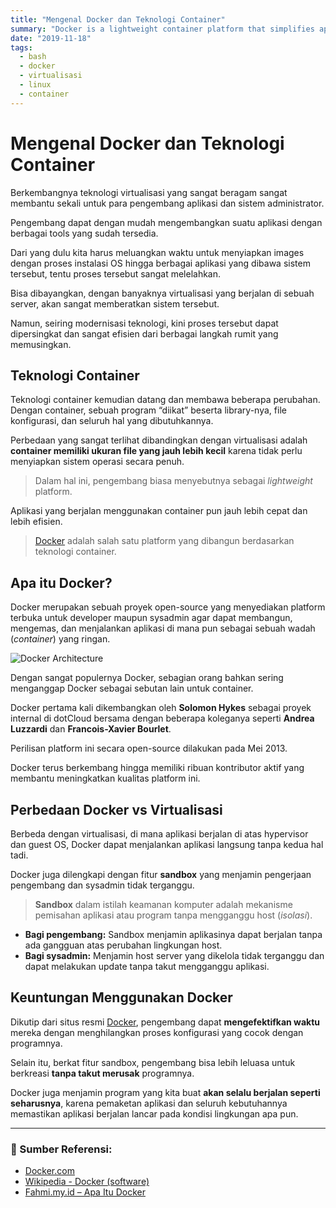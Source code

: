 ```yaml
---
title: "Mengenal Docker dan Teknologi Container"
summary: "Docker is a lightweight container platform that simplifies application development and deployment by packaging apps with their dependencies. It enables developers and sysadmins to build, ship, and run applications faster and more efficiently across various environments."
date: "2019-11-18"
tags:
  - bash
  - docker
  - virtualisasi
  - linux
  - container
---
```


# Mengenal Docker dan Teknologi Container

Berkembangnya teknologi virtualisasi yang sangat beragam sangat membantu sekali untuk para pengembang aplikasi dan sistem administrator.

Pengembang dapat dengan mudah mengembangkan suatu aplikasi dengan berbagai tools yang sudah tersedia.

Dari yang dulu kita harus meluangkan waktu untuk menyiapkan images dengan proses instalasi OS hingga berbagai aplikasi yang dibawa sistem tersebut, tentu proses tersebut sangat melelahkan.

Bisa dibayangkan, dengan banyaknya virtualisasi yang berjalan di sebuah server, akan sangat memberatkan sistem tersebut.

Namun, seiring modernisasi teknologi, kini proses tersebut dapat dipersingkat dan sangat efisien dari berbagai langkah rumit yang memusingkan.

## Teknologi Container

Teknologi container kemudian datang dan membawa beberapa perubahan. Dengan container, sebuah program “diikat” beserta library-nya, file konfigurasi, dan seluruh hal yang dibutuhkannya.

Perbedaan yang sangat terlihat dibandingkan dengan virtualisasi adalah **container memiliki ukuran file yang jauh lebih kecil** karena tidak perlu menyiapkan sistem operasi secara penuh.

> Dalam hal ini, pengembang biasa menyebutnya sebagai *lightweight* platform.

Aplikasi yang berjalan menggunakan container pun jauh lebih cepat dan lebih efisien.

> [Docker](https://www.docker.com/) adalah salah satu platform yang dibangun berdasarkan teknologi container.

## Apa itu Docker?

Docker merupakan sebuah proyek open-source yang menyediakan platform terbuka untuk developer maupun sysadmin agar dapat membangun, mengemas, dan menjalankan aplikasi di mana pun sebagai sebuah wadah (*container*) yang ringan.

![Docker Architecture](https://docs.docker.com/engine/article-img/architecture.svg)

Dengan sangat populernya Docker, sebagian orang bahkan sering menganggap Docker sebagai sebutan lain untuk container.

Docker pertama kali dikembangkan oleh **Solomon Hykes** sebagai proyek internal di dotCloud bersama dengan beberapa koleganya seperti **Andrea Luzzardi** dan **Francois-Xavier Bourlet**.

Perilisan platform ini secara open-source dilakukan pada Mei 2013.

Docker terus berkembang hingga memiliki ribuan kontributor aktif yang membantu meningkatkan kualitas platform ini.

## Perbedaan Docker vs Virtualisasi

Berbeda dengan virtualisasi, di mana aplikasi berjalan di atas hypervisor dan guest OS, Docker dapat menjalankan aplikasi langsung tanpa kedua hal tadi.

Docker juga dilengkapi dengan fitur **sandbox** yang menjamin pengerjaan pengembang dan sysadmin tidak terganggu.

> **Sandbox** dalam istilah keamanan komputer adalah mekanisme pemisahan aplikasi atau program tanpa mengganggu host (*isolasi*).

- **Bagi pengembang:** Sandbox menjamin aplikasinya dapat berjalan tanpa ada gangguan atas perubahan lingkungan host.
- **Bagi sysadmin:** Menjamin host server yang dikelola tidak terganggu dan dapat melakukan update tanpa takut mengganggu aplikasi.

## Keuntungan Menggunakan Docker

Dikutip dari situs resmi [Docker](https://www.docker.com/), pengembang dapat **mengefektifkan waktu** mereka dengan menghilangkan proses konfigurasi yang cocok dengan programnya.

Selain itu, berkat fitur sandbox, pengembang bisa lebih leluasa untuk berkreasi **tanpa takut merusak** programnya.

Docker juga menjamin program yang kita buat **akan selalu berjalan seperti seharusnya**, karena pemaketan aplikasi dan seluruh kebutuhannya memastikan aplikasi berjalan lancar pada kondisi lingkungan apa pun.

---

### 🔗 Sumber Referensi:

- [Docker.com](https://www.docker.com/)
- [Wikipedia - Docker (software)](https://en.wikipedia.org/wiki/Docker_(software))
- [Fahmi.my.id – Apa Itu Docker](http://www.fahmi.my.id/apa-itu-docker.html)
